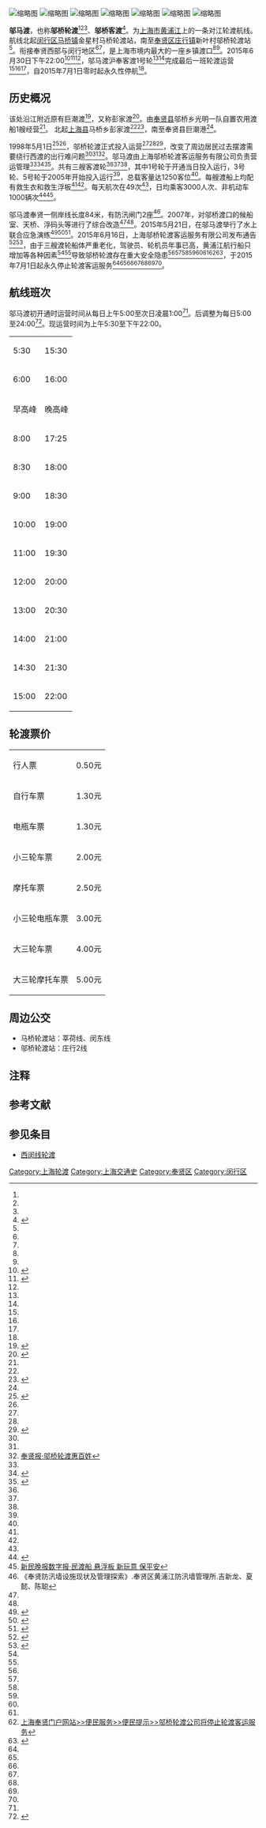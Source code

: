{{Infobox company
| name                = 上海邬桥轮渡客运服务有限公司
| name_en             = 
| logo                = 
| logo_size           = 
| logo_caption        = 
| image               =          
| image_size          =
| image_caption       =
| type                = 
| native_name         = 
| native_name_lang    = <!-- 公司名称原文语言的ISO 639-1代码。例如填写“ja”表示日语。 -->
| other_name          = 
| traded_as           = 
| com_code            =
| ROC_UBN             = 
| fate                = 永久停运
| predecessor         = 
| successor           = 
| foundation          = {{Start date|1998|05|01}}
| defunct             = {{End date|2015|06|30}}
| location            = [[奉贤区|奉贤区]][[庄行镇|庄行镇]]邬桥社区新叶村1528号
| locations           = 
| area_served         = 
| founder             = 
| chairman            = 吴唯一
| vice_chairman       = 
| president           = 
| MD                  = 
| GM                  = 吴唯一<ref name="邬马渡7月起停航"></ref><ref name="交通部门将增加公交班次方便百姓过江"></ref>
| CEO                 = 
| COO                 = 
| CFO                 = 
| CMO                 = 
| CD                  = 
| key_people          = 
| industry            = 
| products            = 
| services            = 对江渡
| revenue             = 
| operating_income    = 
| net_income          = 
| aum                 = <!-- 仅适用于金融服务类公司。 -->
| assets              = 
| equity              = 
| owner               = 
| num_employees       = 
| parent              = 
| divisions           = 
| subsid              = 
| homepage            = <!-- {{Official|example.com}} -->
| zip_code            = 
| telephone_no        = +86 21 5740 2809
| slogan              = 
| capital             = 
| market_value        = 
| P/E_ratio           = 
| earnings_per_share  = 
| net_asset_value     = 
| accounting_period   = 
| major_shareholder   = 
| footnotes           = 
}}

[[File:Flag_of_Wumadu.JPG|缩略图]]
[[File:Maqiao_Dukou.JPG|缩略图]]
[[File:Wuqiao_Dukou.JPG|缩略图]]
[[File:Hufeng_No.1_Ferry_was_sailing_across_the_Huangpu_River_torwards_the_Maqiao_dock.JPG|缩略图]]
[[File:Hufeng_No.1_Ferry_was_closing_to_the_Wuqiao_dock.JPG|缩略图]]
[[File:Ferry_tickets_of_Wumadu.jpg|缩略图]]
[[File:Map_of_Wumadu.jpg|缩略图]]

'''邬马渡'''，也称'''邬桥轮渡'''<ref name="奉贤报"></ref><ref name="邬桥轮渡今日起停航"></ref><ref name="最后一班轮渡停靠邬马渡"></ref>、'''邬桥客渡'''<ref>{{Cite web |url=http://sh.eastday.com/slideshow/20090429_3/index1.html |title=东方网·轮渡：不可磨灭的黄浦江记忆 |accessdate=2015-06-29 |archive-date=2016-03-04 |archive-url=https://web.archive.org/web/20160304193025/http://sh.eastday.com/slideshow/20090429_3/index1.html |dead-url=no }}</ref>。为[[上海市|上海市]][[黄浦江|黄浦江]]上的一条对江轮渡航线。航线北起[[闵行区|闵行区]][[马桥镇_(上海市)|马桥镇]]金星村马桥轮渡站，南至[[奉贤区|奉贤区]][[庄行镇|庄行镇]]新叶村邬桥轮渡站<ref name="奉贤报"></ref>。衔接奉贤西部与闵行地区<ref name="邬马渡7月起停航"></ref><ref name="交通部门将增加公交班次方便百姓过江"></ref>，是上海市境内最大的一座乡镇渡口<ref name="中国水运网"></ref><ref name="新民晚报数字报"></ref>。2015年6月30日下午22:00<ref name="邬马渡7月起停航">{{Cite web |url=http://www.fengxianbao.net/html/2015-07/03/content_2_2.htm |title=奉贤报·邬马渡7月起停航 交通部门将增加公交班次方便百姓过江 |accessdate=2015-07-06 |archive-date=2015-07-06 |archive-url=https://web.archive.org/web/20150706162511/http://www.fengxianbao.net/html/2015-07/03/content_2_2.htm |dead-url=no }}</ref><ref name="交通部门将增加公交班次方便百姓过江">{{Cite web |url=http://fxq.sh.gov.cn/shfx/subywzx/20150703/002001_7e436d28-9f81-4a53-a491-54f4559ae952.htm |title=上海奉贤门户网站>>新闻中心>>奉贤要闻>>邬马渡7月起停航 交通部门将增加公交班次方便百姓过江 |access-date=2015-07-06 |archive-url=https://web.archive.org/web/20150706220357/http://fxq.sh.gov.cn/shfx/subywzx/20150703/002001_7e436d28-9f81-4a53-a491-54f4559ae952.htm |archive-date=2015-07-06 |dead-url=yes }}</ref><ref name="最后一班轮渡停靠邬马渡"></ref>，邬马渡沪奉客渡1号轮<ref name="邬马渡7月起停航"></ref><ref name="交通部门将增加公交班次方便百姓过江"></ref>完成最后一班轮渡运营<ref name="邬马渡7月起停航"></ref><ref name="交通部门将增加公交班次方便百姓过江"></ref><ref name="邬桥轮渡今日起停航"></ref>，自2015年7月1日零时起永久性停航<ref name="最后一班轮渡停靠邬马渡"></ref>。

==历史概况==
该处沿江附近原有巨潮渡<ref name="奉贤县志渡口">{{Cite web |url=http://www.shtong.gov.cn/newsite/node2/node4/node2250/node4422/node5493/node7270/node61369/userobject1ai14009.html |title=《奉贤县志》>>卷十五 交通志>>第一章 水路运输>>第七节 渡口 |accessdate=2019-04-20 |archive-date=2016-03-27 |archive-url=https://web.archive.org/web/20160327023140/http://www.shtong.gov.cn/Newsite/node2/node4/node2250/node4422/node5493/node7270/node61369/userobject1ai14009.html |dead-url=no }}</ref>，又称彭家渡<ref name="上海县志手摇渡">{{Cite web |url=http://www.shtong.gov.cn/newsite/node2/node4/node2250/shanghai/node53953/node53979/node53981/userobject1ai36127.html |title=《上海县志》>>第二十一篇 交通运输>>（九）船渡>>手摇渡 |accessdate=2019-04-20 |archive-date=2017-02-27 |archive-url=https://web.archive.org/web/20170227043727/http://www.shtong.gov.cn/Newsite/node2/node4/node2250/shanghai/node53953/node53979/node53981/userobject1ai36127.html |dead-url=no }}</ref>。由[[奉贤县|奉贤县]]邬桥乡光明一队自置农用渡船1艘经营<ref name="奉贤县志渡口"></ref>。
北起[[上海县|上海县]]马桥乡彭家渡<ref name="上海县志手摇渡"></ref><ref>{{Cite web |url=http://www.shtong.gov.cn/newsite/node2/node4/node2250/shanghai/node53607/node53621/node53623/userobject1ai35442.html |title=《上海县志》>>第一篇 建置>>（五）乡、镇>>马桥乡 |accessdate=2019-04-20 |archive-date=2017-02-27 |archive-url=https://web.archive.org/web/20170227034735/http://www.shtong.gov.cn/Newsite/node2/node4/node2250/shanghai/node53607/node53621/node53623/userobject1ai35442.html |dead-url=no }}</ref>，南至奉贤县巨潮港<ref name="上海县志手摇渡"></ref>。

1998年5月1日<ref name="邬桥轮渡今日起停航">{{Cite web |url=http://www.shzgh.org/fx/node3/node5/node7/u1ai42426.html |title=奉贤网>>资讯>>新闻>>稿件>>邬桥轮渡今日起停航 |accessdate=2015-07-02 |archive-date=2015-09-24 |archive-url=https://web.archive.org/web/20150924101543/http://www.shzgh.org/fx/node3/node5/node7/u1ai42426.html |dead-url=no }}</ref><ref name="最后一班轮渡停靠邬马渡"></ref>，邬桥轮渡正式投入运营<ref name="奉贤报"></ref><ref name="邬桥轮渡今日起停航"></ref><ref name="最后一班轮渡停靠邬马渡">{{Cite web |url=http://www.shzgh.org/fx/node3/node5/node7/u1ai42423.html |title=奉贤网>>资讯>>新闻>>稿件>>最后一班轮渡停靠邬马渡 邬桥轮渡今日开始停航 |accessdate=2015-07-02 |archive-date=2015-09-24 |archive-url=https://web.archive.org/web/20150924101541/http://www.shzgh.org/fx/node3/node5/node7/u1ai42423.html |dead-url=no }}</ref>，改变了周边居民过去摆渡需要绕行西渡的出行难问题<ref name="邬马渡7月起停航"></ref><ref name="交通部门将增加公交班次方便百姓过江"></ref><ref name="奉贤报">[http://news.idoican.com.cn/fxb/html/2008-08/29/content_11375325.htm 奉贤报·邬桥轮渡惠百姓]{{dead link|date=2018年4月 |bot=InternetArchiveBot |fix-attempted=yes }}</ref>。邬马渡由上海邬桥轮渡客运服务有限公司负责营运管理<ref name="最后一班轮渡停靠邬马渡"></ref><ref name="奉贤网">{{Cite web |url=http://www.shzgh.org/fx/node3/node5/node7/u1ai40587.html |title=奉贤网·邬桥轮渡开设17年 传言关闭是真是假？ |accessdate=2015-06-29 |archive-date=2015-07-02 |archive-url=https://web.archive.org/web/20150702142144/http://www.shzgh.org/fx/node3/node5/node7/u1ai40587.html |dead-url=no }}</ref><ref>{{Cite web |url=http://wm600.eastday.com/w/20100402/u1a716004.html |title=东方网>>文明在线>>奉贤轮渡上抽烟现象严重 |accessdate=2015-06-29 |archive-date=2016-03-04 |archive-url=https://web.archive.org/web/20160304141559/http://wm600.eastday.com/w/20100402/u1a716004.html |dead-url=no }}</ref>。共有三艘客渡轮<ref name="奉贤报"></ref><ref name="邬桥轮渡今日起停航"></ref><ref name="最后一班轮渡停靠邬马渡"></ref>，其中1号轮于开通当日投入运行，3号轮、5号轮于2005年开始投入运行<ref name="最后一班轮渡停靠邬马渡"></ref>，总载客量达1250客位<ref name="奉贤报"></ref>。每艘渡船上均配有救生衣和救生浮板<ref name="中国水运网"></ref><ref name="新民晚报数字报"></ref>。每天航次在49次<ref name="邬桥轮渡今日起停航"></ref>，日均乘客3000人次、非机动车1000辆次<ref name="中国水运网">{{Cite web |url=http://epaper.zgsyb.com/html/2015-03/02/content_115369.htm |title=中国水运网·上海“锁上加锁”打造平安渡口 |access-date=2015-06-29 |archive-url=https://web.archive.org/web/20160305234242/http://epaper.zgsyb.com/html/2015-03/02/content_115369.htm |archive-date=2016-03-05 |dead-url=yes }}</ref><ref name="新民晚报数字报">[http://xmwb.xinmin.cn/html/2014-03/26/content_4_2.htm 新民晚报数字报·民渡船 悬浮板 新玩意 保平安]</ref>。

邬马渡奉贤一侧岸线长度84米，有防汛闸门2座<ref>《奉贤防汛墙设施现状及管理探索》.奉贤区黄浦江防汛墙管理所.吉新龙、夏懿、陈聪</ref>。2007年，对邬桥渡口的候船室、天桥、浮码头等进行了综合改造<ref name="奉贤报"></ref><ref name="新民晚报数字报"></ref>。2015年5月21日，在邬马渡举行了水上联合应急演练<ref name="奉贤网演习">{{Cite web |url=http://www.shzgh.org/fx/node3/node5/node7/u1ai41302.html |title=2015年黄浦江邬马渡联合应急演练顺利举行 |accessdate=2015-06-29 |archive-date=2015-07-02 |archive-url=https://web.archive.org/web/20150702140412/http://www.shzgh.org/fx/node3/node5/node7/u1ai41302.html |dead-url=no }}</ref><ref>{{Cite web |url=http://www.shanghai.gov.cn/shanghai/node2314/node2315/node15343/u21ai1015876.html |title=中国·上海>>政务新闻>>区县动态>>闵行区：2015年黄浦江邬马渡水上突发事件应急联合演练圆满成功 |accessdate=2015-06-29 |archive-date=2015-09-24 |archive-url=https://web.archive.org/web/20150924101219/http://www.shanghai.gov.cn/shanghai/node2314/node2315/node15343/u21ai1015876.html |dead-url=no }}</ref><ref>{{Cite web |url=http://www.shmsa.gov.cn/NewsContent.aspx?CatalogId=f04ecb41-8ea9-422f-8abf-f5ede769bf10&ContentId=ccfeac8b-3b09-44d4-b866-0a293b839934 |title=上海海事局网站·海事新闻·闵行海事局举行黄浦江上游通航搜救联合演习 |accessdate=2015-06-30 |archive-date=2016-03-08 |archive-url=https://web.archive.org/web/20160308213145/http://www.shmsa.gov.cn/NewsContent.aspx?CatalogId=f04ecb41-8ea9-422f-8abf-f5ede769bf10&ContentId=ccfeac8b-3b09-44d4-b866-0a293b839934 |dead-url=yes }}</ref>。2015年6月16日，上海邬桥轮渡客运服务有限公司发布通告<ref name="爱微帮">{{Cite web |url=http://www.aiweibang.com/yuedu/32098230.html |title=爱微帮»爱看奉贤»【通告】7月1日起邬桥轮渡公司停止轮渡客运服务 |accessdate=2015-06-29 |archive-date=2015-07-01 |archive-url=https://web.archive.org/web/20150701160902/http://www.aiweibang.com/yuedu/32098230.html |dead-url=no }}</ref><ref name="上海市奉贤区庄行镇政府网站">{{Cite web |url=http://www.zhuanghang.cn/sub.aspx?type=article&id=2018 |title=上海市奉贤区庄行镇政府网站>>公告>>关于邬桥轮渡公司停止轮渡客运服务的通告 |access-date=2015-06-29 |archive-date=2015-07-03 |archive-url=https://web.archive.org/web/20150703072242/http://www.zhuanghang.cn/sub.aspx?type=article&id=2018 |dead-url=no }}</ref>，由于三艘渡轮船体严重老化，驾驶员、轮机员年事已高，黄浦江航行船只增加等各种因素<ref name="邬桥轮渡今日起停航"></ref><ref name="最后一班轮渡停靠邬马渡"></ref>导致邬桥轮渡存在重大安全隐患<ref name="邬马渡7月起停航"></ref><ref name="交通部门将增加公交班次方便百姓过江"></ref><ref name="邬桥轮渡今日起停航"></ref><ref name="最后一班轮渡停靠邬马渡"></ref><ref name="爱微帮"></ref><ref name="上海市奉贤区庄行镇政府网站"></ref><ref name="上海奉贤门户网站">[http://fxq.sh.gov.cn/shfx/subbmfw/20150623/003001_4646842d-6d3f-4ff3-afb2-22bc2071f0a5.htm 上海奉贤门户网站>>便民服务>>便民提示>>邬桥轮渡公司将停止轮渡客运服务]{{Dead link|date=2020年1月 |bot=InternetArchiveBot |fix-attempted=yes }}</ref><ref>{{Cite web |url=http://qzwsbg.fengxian.gov.cn/shfxqzzx/qzzx/JgfkDetail.aspx?AskListGuid=cc5ae67d-5704-4dad-9b65-13ad187f6c03&MeetingGuid= |title=上海奉贤区长网山办公·邬桥轮渡会关闭么？ |accessdate=2015-06-29 |archive-date=2016-03-04 |archive-url=https://web.archive.org/web/20160304202331/http://qzwsbg.fengxian.gov.cn/shfxqzzx/qzzx/JgfkDetail.aspx?AskListGuid=cc5ae67d-5704-4dad-9b65-13ad187f6c03&MeetingGuid= |dead-url=no }}</ref>，于2015年7月1日起永久停止轮渡客运服务<ref name="邬马渡7月起停航"></ref><ref name="交通部门将增加公交班次方便百姓过江"></ref><ref name="邬桥轮渡今日起停航"></ref><ref name="最后一班轮渡停靠邬马渡"></ref><ref name="爱微帮"></ref><ref name="上海市奉贤区庄行镇政府网站"></ref><ref name="上海奉贤门户网站"></ref>。

==航线班次==
邬马渡初开通时运营时间从每日上午5∶00至次日凌晨1∶00<ref name="奉贤报"></ref>。后调整为每日5:00至24:00<ref>{{Cite web |url=http://www.fxjs.gov.cn/fxjjw/infodetail/?infoid=002f01ec-b9df-4a57-ad28-bf5b7fe7c05b&categoryNum=003001 |title=奉贤建设和交通网站>>便民服务>>便民通告>>关于闵行轮渡站客渡部分时段停航应急措施的通告 |access-date=2015-06-30 |archive-date=2016-03-04 |archive-url=https://web.archive.org/web/20160304133007/http://www.fxjs.gov.cn/fxjjw/infodetail/?infoid=002f01ec-b9df-4a57-ad28-bf5b7fe7c05b&categoryNum=003001 |dead-url=no }}</ref>。现运营时间为上午5:30至下午22:00{{efn|本时刻表为邬桥渡口南岸开航时间，自2015年3月1日至6月30日期间施行；非高峰时段为单艘船开航，平日高峰时段及周六早高峰时段为两艘船双向对航。}}。
{|class="wikitable"
|-
|5:30||15:30
|-
|6:00||16:00
|-
|早高峰{{efn|name="高峰"|早、晚高峰时段客满后开航，周六晚高峰、周日早、晚高峰为单艘船开航。}}||晚高峰{{efn|name="高峰"}}
|-
|8:00||17:25
|-
|8:30||18:00
|-
|9:00||18:30
|-
|10:00||19:00
|-
|11:00||19:30
|-
|12:00||20:00
|-
|13:00||20:30
|-
|14:00||21:00
|-
|14:30||21:30
|-
|15:00||22:00
|}

==轮渡票价{{efn|自行车、电瓶车、摩托车后座带人，另加0.50元。}}==
{|class="wikitable"
|-
|行人票||0.50元
|-
|自行车票||1.30元
|-
|电瓶车票||1.30元
|-
|小三轮车票||2.00元
|-
|摩托车票||2.50元
|-
|小三轮电瓶车票||3.00元
|-
|大三轮车票||4.00元
|-
|大三轮摩托车票||5.00元
|}

==周边公交==
*马桥轮渡站：莘荷线、闵东线
*邬桥轮渡站：庄行2线

== 注释 ==
{{notelist|iger=}}

==参考文献==
{{reflist|2}}

==参见条目==
*[[西闵线轮渡|西闵线轮渡]]

[[Category:上海轮渡|Category:上海轮渡]]
[[Category:上海交通史|Category:上海交通史]]
[[Category:奉贤区|Category:奉贤区]]
[[Category:闵行区|Category:闵行区]]